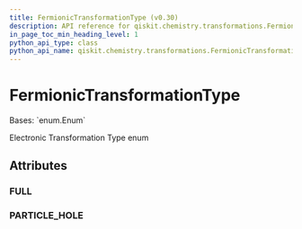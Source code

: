```yaml
---
title: FermionicTransformationType (v0.30)
description: API reference for qiskit.chemistry.transformations.FermionicTransformationType in qiskit v0.30
in_page_toc_min_heading_level: 1
python_api_type: class
python_api_name: qiskit.chemistry.transformations.FermionicTransformationType
---
```


# FermionicTransformationType

<Class id="qiskit.chemistry.transformations.FermionicTransformationType" isDedicatedPage={true} github="https://github.com/qiskit-community/qiskit-aqua/tree/stable/0.9/qiskit/chemistry/transformations/fermionic_transformation.py" signature="FermionicTransformationType(value)" modifiers="class">
  Bases: `enum.Enum`

  Electronic Transformation Type enum

  ## Attributes

  ### FULL

  <Attribute id="qiskit.chemistry.transformations.FermionicTransformationType.FULL" attributeValue="'full'" />

  ### PARTICLE\_HOLE

  <Attribute id="qiskit.chemistry.transformations.FermionicTransformationType.PARTICLE_HOLE" attributeValue="'particle_hole'" />
</Class>


